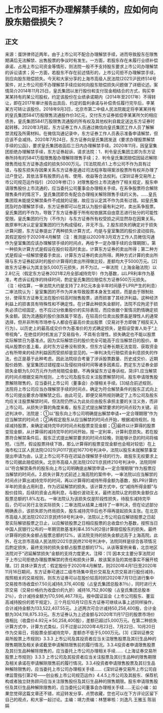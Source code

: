 # 上市公司拒不办理解禁手续的，应如何向股东赔偿损失？
## 正文
来源：蛋饼律师近两年，由于上市公司不配合办理解禁手续，进而导致股东在限售期满后无法解禁、出售股票的争议时有发生。一方面，若股东存在未履行业绩补偿承诺、占用上市公司资金等情形，则法院一般不予支持股东要求上市公司办理解禁的诉讼请求；另一方面，若股东不存在前述情形的，上市公司拒不办理解禁手续，则应向股东赔偿损失。今天和大家分享的上海市高级人民法院(2021)沪民终514号案件，对上市公司拒不办理解禁手续应如何向股东赔偿损失问题做了详细论述。案情简介2014年11月25日，皇氏集团以发行股份和支付现金相结合的方式，购买李某某持有的某公司股权，约定该股份在业绩承诺期内（2014年至2017年）不得转让，即在2017年审计报告出具后、约定的盈利承诺与补偿责任履行完毕后，李某某方可转让该股份。2018年9月3日，北京市第二中级人民法院裁定将李某某持有的皇氏集团5841万股限售流通股作价3亿元，交付东方证券抵偿李某某所欠的相应债务，皇氏集团5841万股限售流通股的所有权及其他权利自裁定送达东方证券时起转移。2020年3月起，东方证券工作人员通过微信向皇氏集团工作人员了解解禁流程及所需材料。在微信沟通记录中，东方证券工作人员表示准备申请解禁，但应该不会减持。2020年7月24日，东方证券向皇氏集团发送《要求办理股票解禁手续的公函》，要求皇氏集团收函后三日内办理解禁手续。2020年11月，因皇室集团拒绝办理解禁手续，东方证券起诉，请求法院：1．判令皇氏集团立即为东方证券所持有的5841万股限售股办理解除限售手续；2．判令皇氏集团赔偿因延迟解除限售而给东方证券造成的损失5000万元。[1]法院观点1.上市公司不作为具有过错，与股东损失存因果关系东方证券是通过司法程序取得案涉股票所有权并办理了过户登记，其依法享有股票的占有、使用、收益等合法权利。《深圳证券交易所上市公司规范运作指引（2020年修订）》对限售股份上市流通作了相关规定，股东申请限售股份上市流通的，应当委托公司董事会办理相关手续。在系争股票符合解除限售条件的情况下，皇氏集团即负有配合办理相关解除限售手续的义务。……皇氏集团现未能提交解禁条件不成就的证据，故应当认定其不作为具有过错。如皇氏集团及时办理解禁手续，东方证券即可以在其认为股价最有利之时，卖出系争股票。皇氏集团的不作为，导致了东方证券基于所有权依据其自由意志进行处分的可能性受限。皇氏集团的行为（不作为）与东方证券所有权受损之间显然存在因果关系。故原审判决认定皇室集团的行为构成侵权，并无不当。2.股东损失的确定对于损失计算问题，东方证券提出了两种损失计算方式，均是与皇室集团的股价波动挂钩。其假定股份于2020年4月解禁（注：推测是以2020年3月双方工作人员微信沟通作为皇室集团应该办理解禁手续的时间点，再给予一定办理手续的合理期限）。第一种损失计算方式是假设在股价较高时卖出，计算东方证券的卖出所得；第二种方式是假设一经解禁便着手卖出，计算东方证券的卖出所得。两种方式计算的卖出所得与东方证券起诉时的股价计算得的卖出所得做比较，差额均大于5000万元。[2]故东方证券认为其主张5,000万元损失，并不为过。一审法院（上海金融法院）以2.8亿元（假定东方证券2021年2月全部减持完毕）作为基数，以LPR利率作为基准，考虑诉讼程序的持续时间，酌定皇氏集团应赔偿东方证券500万元损失。（注：经估算，一审法院大约是支持了2.8亿元本金半年时间基于LPR产生的利息）二审法院认为：皇室集团的不作为并未导致股票本身发生减损，而是由于限制处分，使得东方证券无法在股价较高时抛售股票，进而损害了其经济利益。这种经济利益上的损害具有特殊性和不确定性。在计算此种损失金额时，法院不应拘泥于损失必须已经固定，也不应过分依重股价的实际表现，而应依据个案情况酌情确定损失金额。因为流通股的股价涨跌属于常态，在较高价位卖出股票虽是理性人的通常选择，但并非所有市场参与人都会在最高价卖出股票（交易对手方即做了相反买入行为）。以历史上的最高成交价作为基准价的方式确定损失，是假设受害人处于“上帝视角”，在绝佳的时机发出了交易指令，不具有合理性。损失确定也不能以股票实际解禁日为基准点。因为实际解禁日的股价完全可能高于应当解禁日的股价。单纯从股票价差上看，此时东方证券没有损失，但东方证券长期无法变现、获取资金占有所带来的经济利益因而受损却是显见的。一审判决先行赔偿资金利息损失的作法，也正是基于此种考虑。因此法院综合考量了涉诉股票数量、历史成交价、近期股价趋势、皇室集团过错程度以及侵权持续时间等诸多因素后，酌定东方证券全部损失金额为5,00万元作为终局赔偿金额，不再保留东方证券诉权。简评1.应当解禁的时间点根据交易所规则，上市公司及股东应关注股票解禁时间，股东申请限售股票解除限售的，应当委托上市公司（董事会）办理相关手续。[3]结合前述规则，法院将上市公司应当办理解禁手续的时间点，确定为符合解禁条件的股东正式向上市公司提出要求办理解禁之后。由此可见，即便交易所规则确定了上市公司及股东均应关注股票解禁时间，但法院仍然认为此处应由股东承担主要的关注义务，而非上市公司。从损失计算的角度来看，股东正式提出解禁要求的时间点较为关键。前述判决中，法院是：①以“股东向上市公司明确提出解禁申请+一定合理期限”作为应当解禁的时间点；②再假定股东从应当解禁的时间点开始，根据减持规则，陆续减持股票，来确定减持完毕的时间点和股票变现金额；③最终以计算得的股票变现金额，从计算得的减持完毕的时间开始，按一定利率，计算利息损失。若在股票符合解禁条件后，股东正式提出解禁要求的时间点较晚，则能够计息的时间将缩短。（当然，假设股票持续下跌，那么计算得的股票变现金额也会相对较低）在上海市松江区人民法院(2021)沪0117民初16770号判决中，法院以股东未就解禁事宜提出申请为由，认定上市公司不存在迟延办理解禁手续的行为，故股东无权要求上市公司据此赔偿损失。北京市高级人民法院(2021)京民终210号判决中，法院同样以“符合解禁条件的股东向上市公司明确提出解禁申请+一定合理期限”作为股票应当解禁的时间点。2.损失计算方式前述上海高院的案件中，一审法院以应当解禁的时间点计算出减持完毕的时间，再以计算得的减持所得金额为基数，按LPR计算约半年的资金占用利息，作为迟延解禁的损失。该计算方式中，仅“减持所得金额”与股价挂钩，后续的资金占用利息，与股价波动无关。最终法院认定的损失金额仅占股票总额的1.8%左右。一审法院认为该损失仅是阶段性损失，待股东减持完毕后，仍可以另行主张实际损失；二审法院从结果上维持了一审判决，但在论述部分明确表示，该损失即为终局损失，股东减持完毕后也不得再提起损失主张。在北京市高级人民法院(2022)京民终58号判决中，法院以上市公司自应解锁股票之日起至实际解锁股票之日止，以应解锁股票之日相应股票的总收盘价为基数，按照当日中国人民银行公布的一年期贷款基准利率4.35%的2倍计算赔偿股东的损失。最终计算得的损失金额占股票总额的12%，该法院支持的损失金额远高于上海高院。此外，在北京市高级人民法院(2021)京民终210号判决中，法院同样是综合各项情况后酌定损失，最终支持的损失金额占股票总额的17%。从该等案例来看，北京地区法院对于“迟延解禁损失”金额的支持力度更大。注释：[1] 因本文主要分享法院对于上市公司拒绝办理股票解禁的责任和损失计算，故该案涉及的其他事实不展开梳理。[2] 具体计算方式：假定股份于2020年4月解禁，则2020年4月1日至2020年11月16日期间，东方证券可通过二级市场集中竞价交易及大宗交易进行股份减持，按照相关的交易规则，则东方证券可以在股价较高时的2020年7月13日进行集中交易按市场收盘价7.50元减持8,376,400股（占皇氏集团总股本1％），同时进行大宗交易（交易价格约为收盘价的九折）减持16,752,800股（占皇氏集团总股本2％），合计减持金额为170,596,467.78元。按中国证监会《上市公司股东、董监高减持股份的若干规定》，三个月后10月12日东方证券可继续从事上述同样操作，合计减持金额为133,522,407.55元。上述两次可合计减持50,258,400股，合计金额为304,118,875.33元。东方证券认为上述金额与2020年11月17日的股票市场价值相比（收盘价4.92元＊50,258,400股），差额已超过5,000万元。在第二种损失计算方式中，计算方式类似，只不过是以2020年4月23日、7月22日、10月20日作为交易日，将股票全部减持完毕，差额亦不低于5,000万元。[3]《深圳证券交易所股票上市规则》3.3.3 上市公司及其投资者应当关注限售股票及其衍生品种的限售期限及相关承诺截至申请解除限售前的履行情况。3.3.4投资者申请限售股票及其衍生品种解除限售的，应当委托上市公司办理相关手续……《上海证券交易所股票上市规则》3.3.3 上市公司及其投资者应当关注股票及其衍生品种的限售期限及相关承诺在申请解除限售前的履行情况。3.3.4投资者申请限售股票及其衍生品种解除限售的，应当委托上市公司办理相关手续……《深圳证券交易所上市公司自律监管指引第2号——创业板上市公司规范运作》4.4.5上市公司及其股东、保荐机构或者独立财务顾问应当关注限售股份及其衍生品种的限售期限。股东申请限售股份及其衍生品种解除限售的，应当委托公司董事会办理相关手续……无讼小编：如果您觉得这篇文章还不错，欢迎转发分享、点赞收藏，您也可以在下方评论区留下自己的观点，和大家一起讨论。主编：靖力责编：林慧审核：刘逸凡 王雅玉 陈丽娟 